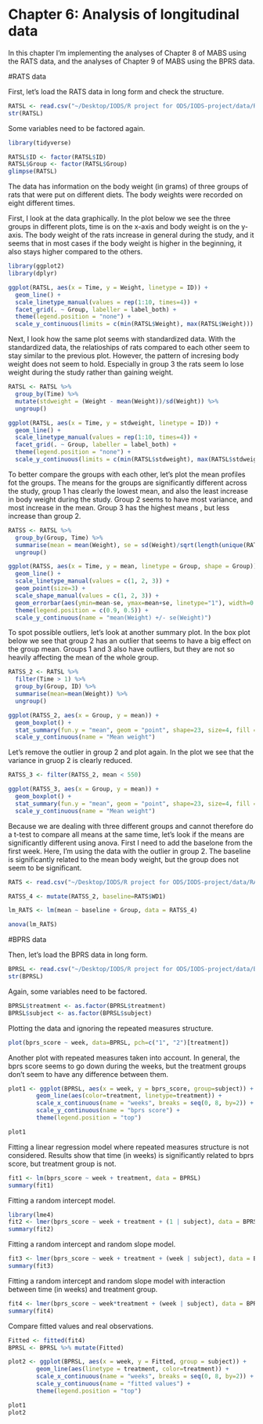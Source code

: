 # Chapter 6: Analysis of longitudinal data

In this chapter I'm implementing the analyses of Chapter 8 of MABS using the RATS data, and the analyses of Chapter 9 of MABS using the BPRS data. 

#RATS data

First, let's load the RATS data in long form and check the structure.

```r
RATSL <- read.csv("~/Desktop/IODS/R project for ODS/IODS-project/data/RATSL.csv", row.names = 1)
str(RATSL)
```

Some variables need to be factored again.

```r
library(tidyverse)

RATSL$ID <- factor(RATSL$ID)
RATSL$Group <- factor(RATSL$Group)
glimpse(RATSL)
```

The data has information on the body weight (in grams) of three groups of rats that were put on different diets. The body weights were recorded on eight different times. 

First, I look at the data graphically. In the plot below we see the three groups in different plots, time is on the x-axis and body weight is on the y-axis. The body weight of the rats increase in general during the study, and it seems that in most cases if the body weight is higher in the beginning, it also stays higher compared to the others.

```r
library(ggplot2)
library(dplyr)

ggplot(RATSL, aes(x = Time, y = Weight, linetype = ID)) +
  geom_line() +
  scale_linetype_manual(values = rep(1:10, times=4)) +
  facet_grid(. ~ Group, labeller = label_both) +
  theme(legend.position = "none") + 
  scale_y_continuous(limits = c(min(RATSL$Weight), max(RATSL$Weight)))

```

Next, I look how the same plot seems with standardized data. With the standardized data, the relatioships of rats compared to each other seem to stay similar to the previous plot. However, the pattern of incresing body weight does not seem to hold. Especially in group 3 the rats seem lo lose weight during the study rather than gaining weight.

```r
RATSL <- RATSL %>%
  group_by(Time) %>%
  mutate(stdweight = (Weight - mean(Weight))/sd(Weight)) %>%
  ungroup()

ggplot(RATSL, aes(x = Time, y = stdweight, linetype = ID)) +
  geom_line() +
  scale_linetype_manual(values = rep(1:10, times=4)) +
  facet_grid(. ~ Group, labeller = label_both) +
  theme(legend.position = "none") + 
  scale_y_continuous(limits = c(min(RATSL$stdweight), max(RATSL$stdweight)))
```

To better compare the groups with each other, let's plot the mean profiles fot the groups. The means for the groups are significantly different across the study, group 1 has clearly the lowest mean, and also the least increase in body weight during the study. Group 2 seems to have most variance, and most increase in the mean. Group 3 has the highest means , but less increase than group 2.

```r
RATSS <- RATSL %>%
  group_by(Group, Time) %>%
  summarise(mean = mean(Weight), se = sd(Weight)/sqrt(length(unique(RATSL$Time)))) %>%
  ungroup()

ggplot(RATSS, aes(x = Time, y = mean, linetype = Group, shape = Group)) +
  geom_line() +
  scale_linetype_manual(values = c(1, 2, 3)) +
  geom_point(size=3) +
  scale_shape_manual(values = c(1, 2, 3)) +
  geom_errorbar(aes(ymin=mean-se, ymax=mean+se, linetype="1"), width=0.3) +
  theme(legend.position = c(0.9, 0.5)) +
  scale_y_continuous(name = "mean(Weight) +/- se(Weight)")
```

To spot possible outliers, let's look at another summary plot. In the box plot below we see that group 2 has an outlier that seems to have a big effect on the group mean. Groups 1 and 3 also have outliers, but they are not so heavily affecting the mean of the whole group.

```r
RATSS_2 <- RATSL %>%
  filter(Time > 1) %>%
  group_by(Group, ID) %>%
  summarise(mean=mean(Weight)) %>%
  ungroup()

ggplot(RATSS_2, aes(x = Group, y = mean)) +
  geom_boxplot() +
  stat_summary(fun.y = "mean", geom = "point", shape=23, size=4, fill = "white") +
  scale_y_continuous(name = "Mean weight")
```

Let's remove the outlier in group 2 and plot again. In the plot we see that the variance in gruop 2 is clearly reduced.

```r
RATSS_3 <- filter(RATSS_2, mean < 550)

ggplot(RATSS_3, aes(x = Group, y = mean)) +
  geom_boxplot() +
  stat_summary(fun.y = "mean", geom = "point", shape=23, size=4, fill = "white") +
  scale_y_continuous(name = "Mean weight")
```

Because we are dealing with three different groups and cannot therefore do a t-test to compare all means at the same time, let's look if the means are significantly different using anova. First I need to add the baselone from the first week. Here, I'm using the data with the outlier in group 2. The baseline is significantly related to the mean body weight, but the group does not seem to be significant.

```r
RATS <- read.csv("~/Desktop/IODS/R project for ODS/IODS-project/data/RATS.csv", row.names = 1)

RATSS_4 <- mutate(RATSS_2, baseline=RATS$WD1)

lm_RATS <- lm(mean ~ baseline + Group, data = RATSS_4)

anova(lm_RATS)
```

#BPRS data

Then, let's load the BPRS data in long form. 
```r
BPRSL <- read.csv("~/Desktop/IODS/R project for ODS/IODS-project/data/BPRSL.csv", row.names = 1)
str(BPRSL)
```

Again, some variables need to be factored.
```r
BPRSL$treatment <- as.factor(BPRSL$treatment)
BPRSL$subject <- as.factor(BPRSL$subject)
```

Plotting the data and ignoring the repeated measures structure.

```r
plot(bprs_score ~ week, data=BPRSL, pch=c("1", "2")[treatment])
```

Another plot with repeated measures taken into account. In general, the bprs score seems to go down during the weeks, but the treatment groups don't seem to have any difference between them.

```r

plot1 <- ggplot(BPRSL, aes(x = week, y = bprs_score, group=subject)) +
        geom_line(aes(color=treatment, linetype=treatment)) +
        scale_x_continuous(name = "weeks", breaks = seq(0, 8, by=2)) +
        scale_y_continuous(name = "bprs score") +
        theme(legend.position = "top")

plot1
```

Fitting a linear regression model where repeated measures structure is not considered. Results show that time (in weeks) is significantly related to bprs score, but treatment group is not.

```r
fit1 <- lm(bprs_score ~ week + treatment, data = BPRSL)
summary(fit1)
```

Fitting a random intercept model. 

```r
library(lme4)
fit2 <- lmer(bprs_score ~ week + treatment + (1 | subject), data = BPRSL, REML = FALSE)
summary(fit2)
```

Fitting a random intercept and random slope model. 

```r
fit3 <- lmer(bprs_score ~ week + treatment + (week | subject), data = BPRSL, REML = FALSE)
summary(fit3)
```

Fitting a random intercept and random slope model with interaction between time (in weeks) and treatment group. 

```r
fit4 <- lmer(bprs_score ~ week*treatment + (week | subject), data = BPRSL, REML = FALSE)
summary(fit4)
```

Compare fitted values and real observations.

```r
Fitted <- fitted(fit4)
BPRSL <- BPRSL %>% mutate(Fitted)

plot2 <- ggplot(BPRSL, aes(x = week, y = Fitted, group = subject)) +
        geom_line(aes(linetype = treatment, color=treatment)) +
        scale_x_continuous(name = "weeks", breaks = seq(0, 8, by=2)) +
        scale_y_continuous(name = "fitted values") +
        theme(legend.position = "top")

plot1
plot2
```
